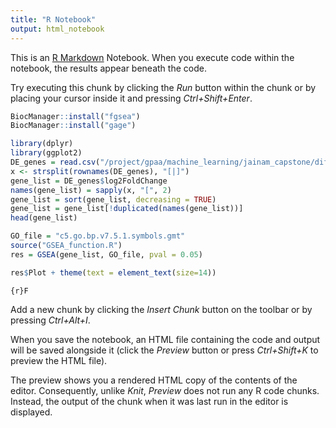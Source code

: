 ```yaml
---
title: "R Notebook"
output: html_notebook
---
```


This is an [R Markdown](http://rmarkdown.rstudio.com) Notebook. When you execute code within the notebook, the results appear beneath the code. 

Try executing this chunk by clicking the *Run* button within the chunk or by placing your cursor inside it and pressing *Ctrl+Shift+Enter*. 

```r
BiocManager::install("fgsea")
BiocManager::install("gage")
```

```r
library(dplyr)
library(ggplot2)
DE_genes = read.csv("/project/gpaa/machine_learning/jainam_capstone/differential_expression/noconfound_LAD_DE_results.csv", row.names = 'X')
x <- strsplit(rownames(DE_genes), "[|]")
gene_list = DE_genes$log2FoldChange
names(gene_list) = sapply(x, "[", 2)
gene_list = sort(gene_list, decreasing = TRUE)
gene_list = gene_list[!duplicated(names(gene_list))]
head(gene_list)
```

```r
GO_file = "c5.go.bp.v7.5.1.symbols.gmt"
source("GSEA_function.R")
res = GSEA(gene_list, GO_file, pval = 0.05)
```

```r
res$Plot + theme(text = element_text(size=14))
```
```{r}F
```


Add a new chunk by clicking the *Insert Chunk* button on the toolbar or by pressing *Ctrl+Alt+I*.

When you save the notebook, an HTML file containing the code and output will be saved alongside it (click the *Preview* button or press *Ctrl+Shift+K* to preview the HTML file).

The preview shows you a rendered HTML copy of the contents of the editor. Consequently, unlike *Knit*, *Preview* does not run any R code chunks. Instead, the output of the chunk when it was last run in the editor is displayed.

